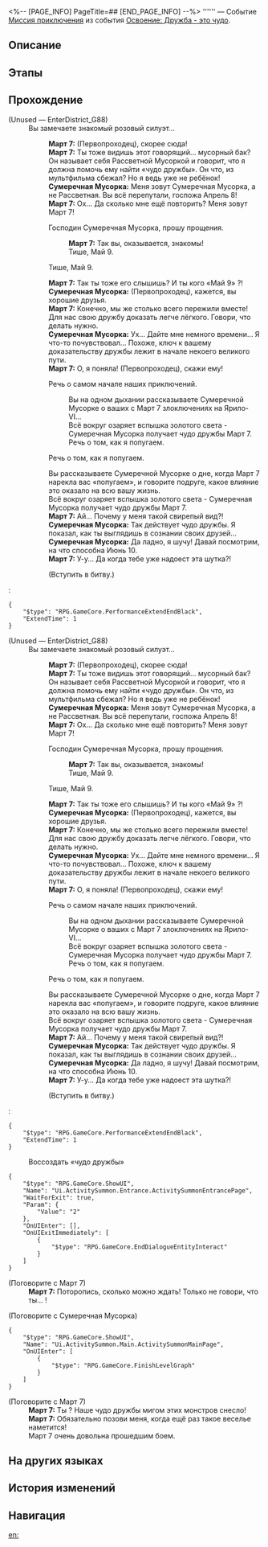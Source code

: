 <%-- [PAGE_INFO]
PageTitle=##
[END_PAGE_INFO] --%>
{{Дополнить|Диалоги.}}
{{Миссия Инфобокс
|id              = 8024203
|Название        = 
|Изображение     = Миссия .png
|Тип             = Миссия приключения
|Событие         = Освоение: Дружба - это чудо
|Глава           = 
|Условия         = Завершена [[Миссия приключения]] «[[Старые друзья, новые друзья?]]»
|Персонажи       = Март 7; Первопроходец; Сумеречная Мусорка
|СтартЛокация    = [[Ярило-VI]] — [[Пригородные снежные поля]]
|Мир             = Ярило-VI
|Предыдущая      = Старые друзья, новые друзья?
|Следующая       = 
|Награды         = 
}}
'''''' — Событие [[Миссия приключения]] из события [[Освоение: Дружба - это чудо]].

==Описание==
{{Описание|<!--официальное описание из Перекрёстка судеб-->}}

==Этапы==


==Прохождение==
{{Дополнить}}

;(Unused &mdash; EnterDistrict_G88)
:Вы замечаете знакомый розовый силуэт...
::'''Март 7:''' (Первопроходец), скорее сюда!
::'''Март 7:''' Ты тоже видишь этот говорящий... мусорный бак? Он называет себя Рассветной Мусоркой и говорит, что я должна помочь ему найти «чудо дружбы». Он что, из мультфильма сбежал? Но я ведь уже не ребёнок!
::'''Сумеречная Мусорка:''' Меня зовут Сумеречная Мусорка, а не Рассветная. Вы всё перепутали, госпожа Апрель 8!
::'''Март 7:''' Ох... Да сколько мне ещё повторить? Меня зовут Март 7!
::{{Диалог|Стрелка}} Господин Сумеречная Мусорка, прошу прощения.
:::'''Март 7:''' Так вы, оказывается, знакомы!
:::Тише, Май 9.
::{{Диалог|Стрелка}} Тише, Май 9.
::'''Март 7:''' Так ты тоже его слышишь? И ты кого «Май 9» {{MC|ж=назвала|м=назвал}}?!
::'''Сумеречная Мусорка:''' (Первопроходец), кажется, вы хорошие друзья.
::'''Март 7:''' Конечно, мы же столько всего пережили вместе! Для нас свою дружбу доказать легче лёгкого. Говори, что делать нужно.
::'''Сумеречная Мусорка:''' Ух... Дайте мне немного времени... Я что-то почувствовал... Похоже, ключ к вашему доказательству дружбы лежит в начале некоего великого пути.
::'''Март 7:''' О, я поняла! (Первопроходец), скажи ему!
::{{Диалог|Стрелка}} Речь о самом начале наших приключений.
:::Вы на одном дыхании рассказываете Сумеречной Мусорке о ваших с Март 7 злоключениях на Ярило-VI...
:::Всё вокруг озаряет вспышка золотого света - Сумеречная Мусорка получает чудо дружбы Март 7.
:::Речь о том, как я {{MC|ж=стала|м=стал}} попугаем.
::{{Диалог|Стрелка}} Речь о том, как я {{MC|ж=стала|м=стал}} попугаем.
::Вы рассказываете Сумеречной Мусорке о дне, когда Март 7 нарекла вас «попугаем», и говорите подруге, какое влияние это оказало на всю вашу жизнь.
::Всё вокруг озаряет вспышка золотого света - Сумеречная Мусорка получает чудо дружбы Март 7.
::'''Март 7:''' Ай... Почему у меня такой свирепый вид?!
::'''Сумеречная Мусорка:''' Так действует чудо дружбы. Я показал, как ты выглядишь в сознании своих друзей...
::'''Сумеречная Мусорка:''' Да ладно, я шучу! Давай посмотрим, на что способна Июнь 10.
::'''Март 7:''' У-у... Да когда тебе уже надоест эта шутка?!
::{{Диалог|Стрелка}} (Вступить в битву.)
:<pre>{
	"$type": "RPG.GameCore.PerformanceExtendEndBlack",
	"ExtendTime": 1
}</pre>


;(Unused &mdash; EnterDistrict_G88)
:Вы замечаете знакомый розовый силуэт...
::'''Март 7:''' (Первопроходец), скорее сюда!
::'''Март 7:''' Ты тоже видишь этот говорящий... мусорный бак? Он называет себя Рассветной Мусоркой и говорит, что я должна помочь ему найти «чудо дружбы». Он что, из мультфильма сбежал? Но я ведь уже не ребёнок!
::'''Сумеречная Мусорка:''' Меня зовут Сумеречная Мусорка, а не Рассветная. Вы всё перепутали, госпожа Апрель 8!
::'''Март 7:''' Ох... Да сколько мне ещё повторить? Меня зовут Март 7!
::{{Диалог|Стрелка}} Господин Сумеречная Мусорка, прошу прощения.
:::'''Март 7:''' Так вы, оказывается, знакомы!
:::Тише, Май 9.
::{{Диалог|Стрелка}} Тише, Май 9.
::'''Март 7:''' Так ты тоже его слышишь? И ты кого «Май 9» {{MC|ж=назвала|м=назвал}}?!
::'''Сумеречная Мусорка:''' (Первопроходец), кажется, вы хорошие друзья.
::'''Март 7:''' Конечно, мы же столько всего пережили вместе! Для нас свою дружбу доказать легче лёгкого. Говори, что делать нужно.
::'''Сумеречная Мусорка:''' Ух... Дайте мне немного времени... Я что-то почувствовал... Похоже, ключ к вашему доказательству дружбы лежит в начале некоего великого пути.
::'''Март 7:''' О, я поняла! (Первопроходец), скажи ему!
::{{Диалог|Стрелка}} Речь о самом начале наших приключений.
:::Вы на одном дыхании рассказываете Сумеречной Мусорке о ваших с Март 7 злоключениях на Ярило-VI...
:::Всё вокруг озаряет вспышка золотого света - Сумеречная Мусорка получает чудо дружбы Март 7.
:::Речь о том, как я {{MC|ж=стала|м=стал}} попугаем.
::{{Диалог|Стрелка}} Речь о том, как я {{MC|ж=стала|м=стал}} попугаем.
::Вы рассказываете Сумеречной Мусорке о дне, когда Март 7 нарекла вас «попугаем», и говорите подруге, какое влияние это оказало на всю вашу жизнь.
::Всё вокруг озаряет вспышка золотого света - Сумеречная Мусорка получает чудо дружбы Март 7.
::'''Март 7:''' Ай... Почему у меня такой свирепый вид?!
::'''Сумеречная Мусорка:''' Так действует чудо дружбы. Я показал, как ты выглядишь в сознании своих друзей...
::'''Сумеречная Мусорка:''' Да ладно, я шучу! Давай посмотрим, на что способна Июнь 10.
::'''Март 7:''' У-у... Да когда тебе уже надоест эта шутка?!
::{{Диалог|Стрелка}} (Вступить в битву.)
:<pre>{
	"$type": "RPG.GameCore.PerformanceExtendEndBlack",
	"ExtendTime": 1
}</pre>

:{{Диалог|Журнал путешествий}} Воссоздать «чудо дружбы»
<pre>{
	"$type": "RPG.GameCore.ShowUI",
	"Name": "Ui.ActivitySummon.Entrance.ActivitySummonEntrancePage",
	"WaitForExit": true,
	"Param": {
		"Value": "2"
	},
	"OnUIEnter": [],
	"OnUIExitImmediately": [
		{
			"$type": "RPG.GameCore.EndDialogueEntityInteract"
		}
	]
}</pre>

;(Поговорите с Март 7)
:'''Март 7:''' Поторопись, сколько можно ждать! Только не говори, что ты... {{MC|ж=испугалась|м=испугался}}!

;(Поговорите с Сумеречная Мусорка)
<pre>{
	"$type": "RPG.GameCore.ShowUI",
	"Name": "Ui.ActivitySummon.Main.ActivitySummonMainPage",
	"OnUIEnter": [
		{
			"$type": "RPG.GameCore.FinishLevelGraph"
		}
	]
}</pre>

;(Поговорите с Март 7)
:'''Март 7:''' Ты {{MC|ж=видела|м=видел}}? Наше чудо дружбы мигом этих монстров снесло!
:'''Март 7:''' Обязательно позови меня, когда ещё раз такое веселье наметится!
:Март 7 очень довольна прошедшим боем.
{{Диалог Конец}}

==На других языках==
{{На других языках
|en   = 
|zhs  = 
|zht  = 
|ja   = 
|ko   = 
|es   = 
|fr   = 
|ru   = 
|th   = 
|vi   = 
|de   = 
|id   = 
|pt   = 
}}

==История изменений==
{{История изменений|3.5}}

==Навигация==
{{Миссия приключения Навбокс|Глава }}

[[en:]]
